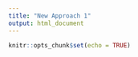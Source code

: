 ---
title: "New Approach 1"
output: html_document
---

```{r setup, include=FALSE}
knitr::opts_chunk$set(echo = TRUE)
```

```{r}

```

